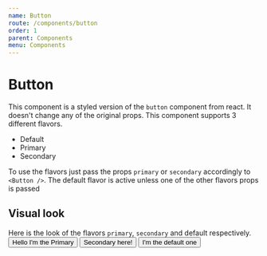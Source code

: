 ```yaml
---
name: Button
route: /components/button
order: 1
parent: Components
menu: Components
---
```



# Button

This component is a styled version of the `button` component from react. It doesn't change any of the original props.
This component supports 3 different flavors. 

- Default
- Primary
- Secondary

To use the flavors just pass the props `primary` or `secondary` accordingly to `<Button />`. 
The default flavor is active unless one of the other flavors props is passed  

## Visual look
Here is the look of the flavors `primary`, `secondary` and default respectively.
<Playground>
    <Button primary> Hello I'm the Primary </Button>
    <Button secondary> Secondary here! </Button>
    <Button> I'm the default one </Button>
</Playground>

